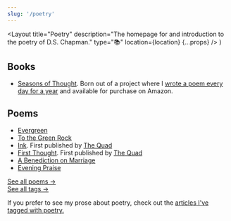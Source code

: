 ```yaml
---
slug: '/poetry'
---
```


  <Layout
    title="Poetry"
    description="The homepage for and introduction to the poetry of D.S. Chapman."
    type="📚"
    location={location}
    {...props}
  />
)

## Books

- [Seasons of Thought](/poetry/seasons-of-thought). Born out of a project where I [wrote a poem every day for a year](/articles/on-writing-poems-daily) and available for purchase on Amazon.

## Poems

- [Evergreen](/poetry/seasons-of-thought/evergreen)
- [To the Green Rock](/poetry/to-the-green-rock)
- [Ink](/poetry/ink). First published by [The Quad](http://www2.gcc.edu/orgs/TheQuad/)
- [First Thought](/poetry/first-thought). First published by [The Quad](http://www2.gcc.edu/orgs/TheQuad/)
- [A Benediction on Marriage](/poetry/a-benediction-on-marriage)
- [Evening Praise](/poetry/seasons-of-thought/evening-praise)

[See all poems &rarr;](/poetry/all)  
[See all tags &rarr;](/poetry/tags)

If you prefer to see my prose about poetry, check out the [articles I've tagged with poetry.](/articles/tag/poetry)
